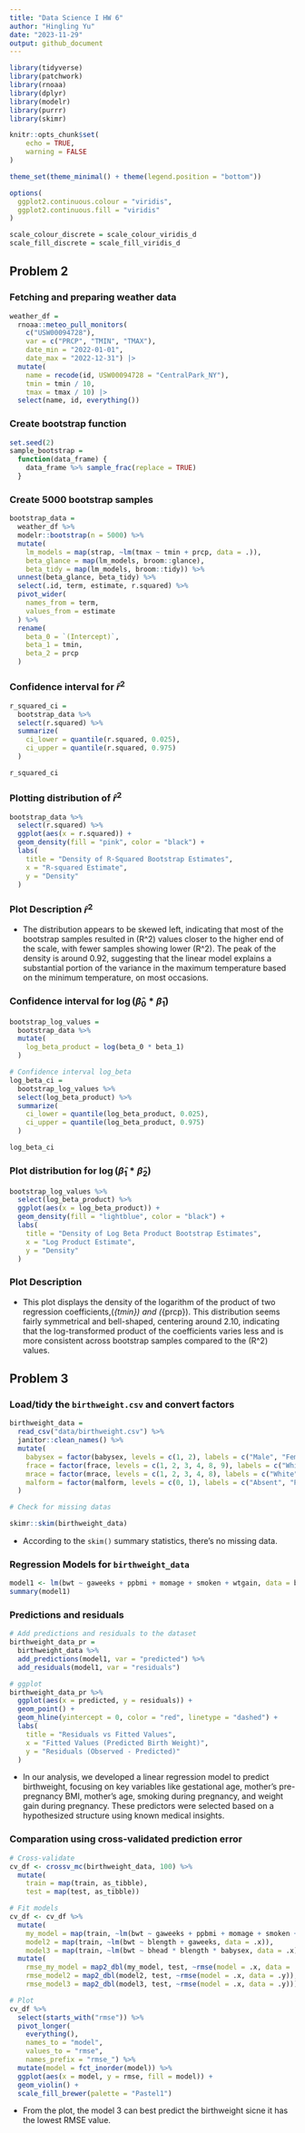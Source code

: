 ```yaml
---
title: "Data Science I HW 6"
author: "Hingling Yu"
date: "2023-11-29"
output: github_document
---
```


```r
library(tidyverse)
library(patchwork)
library(rnoaa)
library(dplyr)
library(modelr)
library(purrr)
library(skimr)

knitr::opts_chunk$set(
	echo = TRUE,
	warning = FALSE
)

theme_set(theme_minimal() + theme(legend.position = "bottom"))

options(
  ggplot2.continuous.colour = "viridis",
  ggplot2.continuous.fill = "viridis"
)

scale_colour_discrete = scale_colour_viridis_d
scale_fill_discrete = scale_fill_viridis_d

```


## Problem 2
### Fetching and preparing weather data
```r
weather_df = 
  rnoaa::meteo_pull_monitors(
    c("USW00094728"),
    var = c("PRCP", "TMIN", "TMAX"), 
    date_min = "2022-01-01",
    date_max = "2022-12-31") |>
  mutate(
    name = recode(id, USW00094728 = "CentralPark_NY"),
    tmin = tmin / 10,
    tmax = tmax / 10) |>
  select(name, id, everything())

```

### Create bootstrap function 

```r
set.seed(2)
sample_bootstrap = 
  function(data_frame) {
    data_frame %>% sample_frac(replace = TRUE)
  }

```

### Create 5000 bootstrap samples

```r
bootstrap_data = 
  weather_df %>%  
  modelr::bootstrap(n = 5000) %>% 
  mutate(
    lm_models = map(strap, ~lm(tmax ~ tmin + prcp, data = .)),
    beta_glance = map(lm_models, broom::glance),
    beta_tidy = map(lm_models, broom::tidy)) %>% 
  unnest(beta_glance, beta_tidy) %>% 
  select(.id, term, estimate, r.squared) %>% 
  pivot_wider(
    names_from = term, 
    values_from = estimate
  ) %>% 
  rename(
    beta_0 = `(Intercept)`,
    beta_1 = tmin,
    beta_2 = prcp
  )
```

### Confidence interval for $\hat{r}^2$

```r
r_squared_ci = 
  bootstrap_data %>%
  select(r.squared) %>%
  summarize(
    ci_lower = quantile(r.squared, 0.025),
    ci_upper = quantile(r.squared, 0.975)
  )

r_squared_ci
```
### Plotting distribution of $\hat{r}^2$
```r
bootstrap_data %>%
  select(r.squared) %>%
  ggplot(aes(x = r.squared)) + 
  geom_density(fill = "pink", color = "black") + 
  labs(
    title = "Density of R-Squared Bootstrap Estimates",
    x = "R-squared Estimate",
    y = "Density"
  )
```
### Plot Description $\hat{r}^2$

- The distribution appears to be skewed left, indicating that most of the bootstrap samples resulted in \(R^2\) values closer to the higher end of the scale, with fewer samples showing lower \(R^2\). The peak of the density is around 0.92, suggesting that the linear model explains a substantial portion of the variance in the maximum temperature based on the minimum temperature, on most occasions.


### Confidence interval for $\log(\hat{\beta}_0 \ast \hat{\beta}_1)$

```r
bootstrap_log_values = 
  bootstrap_data %>% 
  mutate(
    log_beta_product = log(beta_0 * beta_1)
  )

# Confidence interval log_beta
log_beta_ci = 
  bootstrap_log_values %>%
  select(log_beta_product) %>% 
  summarize(
    ci_lower = quantile(log_beta_product, 0.025),
    ci_upper = quantile(log_beta_product, 0.975)
  )

log_beta_ci
```

### Plot distribution for $\log(\hat{\beta}_1 \ast \hat{\beta}_2)$
```r
bootstrap_log_values %>%
  select(log_beta_product) %>%
  ggplot(aes(x = log_beta_product)) + 
  geom_density(fill = "lightblue", color = "black") + 
  labs(
    title = "Density of Log Beta Product Bootstrap Estimates",
    x = "Log Product Estimate",
    y = "Density"
  )
```

### Plot Description

- This plot displays the density of the logarithm of the product of two regression coefficients,\(\beta_{tmin}\) and \(\beta_{prcp}\). This distribution seems fairly symmetrical and bell-shaped, centering around 2.10, indicating that the log-transformed product of the coefficients varies less and is more consistent across bootstrap samples compared to the \(R^2\) values.

## Problem 3

### Load/tidy the `birthweight.csv` and convert factors

```r
birthweight_data =
  read_csv("data/birthweight.csv") %>% 
  janitor::clean_names() %>% 
  mutate(
    babysex = factor(babysex, levels = c(1, 2), labels = c("Male", "Female")),
    frace = factor(frace, levels = c(1, 2, 3, 4, 8, 9), labels = c("White", "Black", "Asian", "Puerto Rican", "Other", "Unknown")),
    mrace = factor(mrace, levels = c(1, 2, 3, 4, 8), labels = c("White", "Black", "Asian", "Puerto Rican", "Other")),
    malform = factor(malform, levels = c(0, 1), labels = c("Absent", "Present"))
  )

# Check for missing datas

skimr::skim(birthweight_data)
```

- According to the `skim()` summary statistics, there's no missing data.


### Regression Models for `birthweight_data`
```r
model1 <- lm(bwt ~ gaweeks + ppbmi + momage + smoken + wtgain, data = birthweight_data)
summary(model1)
```


### Predictions and residuals
```r
# Add predictions and residuals to the dataset
birthweight_data_pr = 
  birthweight_data %>%
  add_predictions(model1, var = "predicted") %>%
  add_residuals(model1, var = "residuals")

# ggplot
birthweight_data_pr %>% 
  ggplot(aes(x = predicted, y = residuals)) +
  geom_point() +
  geom_hline(yintercept = 0, color = "red", linetype = "dashed") +
  labs(
    title = "Residuals vs Fitted Values",
    x = "Fitted Values (Predicted Birth Weight)",
    y = "Residuals (Observed - Predicted)"
  )

```

- In our analysis, we developed a linear regression model to predict birthweight, focusing on key variables like gestational age, mother’s pre-pregnancy BMI, mother’s age, smoking during pregnancy, and weight gain during pregnancy. These predictors were selected based on a hypothesized structure using known medical insights. 



### Comparation using cross-validated prediction error
```r
# Cross-validate
cv_df <- crossv_mc(birthweight_data, 100) %>% 
  mutate(
    train = map(train, as_tibble),
    test = map(test, as_tibble))

# Fit models
cv_df <- cv_df %>% 
  mutate(
    my_model = map(train, ~lm(bwt ~ gaweeks + ppbmi + momage + smoken + wtgain, data = .x)),
    model2 = map(train, ~lm(bwt ~ blength + gaweeks, data = .x)),
    model3 = map(train, ~lm(bwt ~ bhead * blength * babysex, data = .x))) %>% 
  mutate(
    rmse_my_model = map2_dbl(my_model, test, ~rmse(model = .x, data = .y)),
    rmse_model2 = map2_dbl(model2, test, ~rmse(model = .x, data = .y)),
    rmse_model3 = map2_dbl(model3, test, ~rmse(model = .x, data = .y)))

# Plot
cv_df %>% 
  select(starts_with("rmse")) %>% 
  pivot_longer(
    everything(),
    names_to = "model", 
    values_to = "rmse",
    names_prefix = "rmse_") %>% 
  mutate(model = fct_inorder(model)) %>% 
  ggplot(aes(x = model, y = rmse, fill = model)) + 
  geom_violin() +
  scale_fill_brewer(palette = "Pastel1")

```

- From the plot, the model 3 can best predict the birthweight sicne it has the lowest RMSE value.







